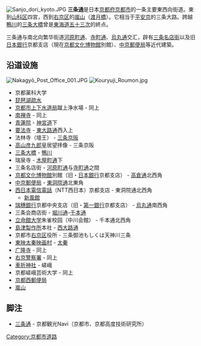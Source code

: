 [[File:Sanjo_dori_kyoto.JPG|thumb]]
'''三条通'''是日本[[京都府|京都府]][[京都市|京都市]]的一条主要東西向街道。東到[[山科区|山科区]]四宮，西到[[右京区|右京区]]的[[嵐山|嵐山]]（[[渡月橋|渡月橋]]）。它相当于[[平安京|平安京]]的三条大路。跨越[[鴨川_(淀川水系)|鴨川]]的[[三条大橋|三条大橋]]曾是[[東海道|東海道]][[東海道五十三次|五十三次]]的終点。

三条通与南北向繁华街道[[河原町通|河原町通]]、[[寺町通|寺町通]]、[[烏丸通|烏丸通]]交汇，辟有[[三条名店街|三条名店街]]以及旧[[日本銀行|日本銀行]]京都支店（現在[[京都文化博物館|京都文化博物館]]別館）、[[中京郵便局|中京郵便局]]等近代建築。

== 沿道设施 ==
[[File:Nakagyō_Post_Office_001.JPG|thumb]]
[[File:Kouryuji_Roumon.jpg|thumb]]
* 京都薬科大学
* [[琵琶湖疏水|琵琶湖疏水]] 
* [[京都市上下水道局|京都市上下水道局]]蹴上浄水場 - 同上
* [[南禅寺|南禅寺]] - 同上
* [[青蓮院|青蓮院]] - [[神宮道|神宮道]]下
* [[要法寺|要法寺]] - [[東大路通|東大路通]]西入上
* 法林寺（壇王） - [[三条京阪|三条京阪]]
* [[高山彦九郎|高山彦九郎]]皇居望拝像 - 三条京阪
* [[三条大橋|三条大橋]] - [[鴨川_(淀川水系)|鴨川]]
* 瑞泉寺 - [[木屋町通|木屋町通]]下
* 三条名店街 - [[河原町通|河原町通]]与[[寺町通|寺町通]]之間
* [[京都文化博物館|京都文化博物館]]別館（旧・[[日本銀行|日本銀行]]京都支店） - [[高倉通|高倉通]]北西角
* [[中京郵便局|中京郵便局]] - [[東洞院通|東洞院通]]北東角
* [[西日本電信電話|西日本電信電話]]（NTT西日本）京都支店 - 東洞院通北西角
** [[新風館|新風館]]
* [[瑞穗銀行|瑞穗銀行]]京都中央支店（旧・[[第一銀行|第一銀行]]京都支店） - [[烏丸通|烏丸通]]南西角
* 三条会商店街 - [[堀川通|堀川通]]-[[千本通|千本通]]
* [[立命館大学|立命館大学]]朱雀校园（中川会館） - 千本通北西角
* [[島津製作所|島津製作所]]本社 - [[西大路通|西大路通]]
* 京都市[[右京区|右京区]]役所 - 三条御池もしくは天神川三条
* [[東映太秦映画村|東映太秦映画村]] - [[太秦|太秦]]
* [[广隆寺|广隆寺]] - 同上
* [[右京警察署|右京警察署]] - 同上
* [[車折神社|車折神社]] - 嵯峨
* 京都嵯峨芸術大学 - 同上
* [[京都西郵便局|京都西郵便局]]
* [[嵐山|嵐山]]

== 脚注 ==
<references />
* [http://kanko.city.kyoto.lg.jp/detail.php?InforKindCode=1&ManageCode=3000047 三条通]{{Wayback|url=http://kanko.city.kyoto.lg.jp/detail.php?InforKindCode=1&ManageCode=3000047 |date=20150121125534 }} - 京都観光Navi（京都市、京都高度技術研究所）

[[Category:京都市道路|Category:京都市道路]]